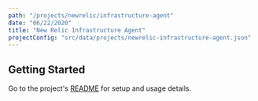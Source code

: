 ```yaml
---
path: "/projects/newrelic/infrastructure-agent"
date: "06/22/2020"
title: "New Relic Infrastructure Agent"
projectConfig: "src/data/projects/newrelic-infrastructure-agent.json"
---
```


## Getting Started

Go to the project's [README](https://github.com/newrelic/infrastructure-agent#readme) for setup and usage details.
